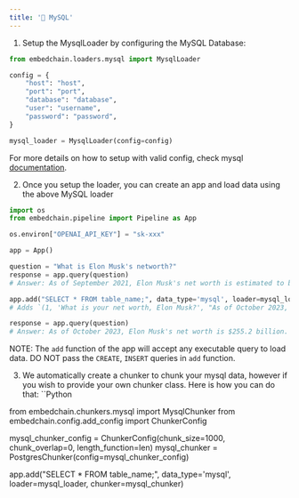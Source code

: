 ```yaml
---
title: '🐬 MySQL'
---
```


1. Setup the MysqlLoader by configuring the MySQL Database:
```Python
from embedchain.loaders.mysql import MysqlLoader

config = {
    "host": "host",
    "port": "port",
    "database": "database",
    "user": "username",
    "password": "password",
}

mysql_loader = MysqlLoader(config=config)
```

For more details on how to setup with valid config, check mysql [documentation](https://dev.mysql.com/doc/connector-python/en/connector-python-connectargs.html).

2. Once you setup the loader, you can create an app and load data using the above MySQL loader
```Python
import os
from embedchain.pipeline import Pipeline as App

os.environ["OPENAI_API_KEY"] = "sk-xxx"

app = App()

question = "What is Elon Musk's networth?"
response = app.query(question)
# Answer: As of September 2021, Elon Musk's net worth is estimated to be around $250 billion, making him one of the wealthiest individuals in the world. However, please note that net worth can fluctuate over time due to various factors such as stock market changes and business ventures.

app.add("SELECT * FROM table_name;", data_type='mysql', loader=mysql_loader)
# Adds `(1, 'What is your net worth, Elon Musk?', "As of October 2023, Elon Musk's net worth is $255.2 billion.")`

response = app.query(question)
# Answer: As of October 2023, Elon Musk's net worth is $255.2 billion.
```

NOTE: The `add` function of the app will accept any executable query to load data. DO NOT pass the `CREATE`, `INSERT` queries in `add` function.

3. We automatically create a chunker to chunk your mysql data, however if you wish to provide your own chunker class. Here is how you can do that:
``Python

from embedchain.chunkers.mysql import MysqlChunker
from embedchain.config.add_config import ChunkerConfig

mysql_chunker_config = ChunkerConfig(chunk_size=1000, chunk_overlap=0, length_function=len)
mysql_chunker = PostgresChunker(config=mysql_chunker_config)

app.add("SELECT * FROM table_name;", data_type='mysql', loader=mysql_loader, chunker=mysql_chunker)
```